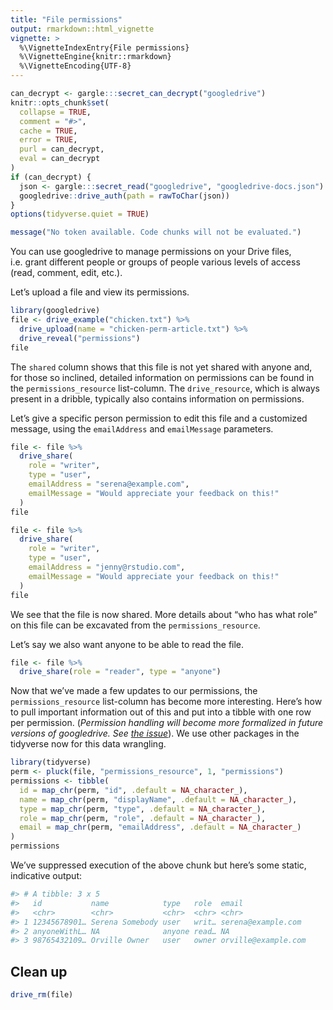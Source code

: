 ```yaml
---
title: "File permissions"
output: rmarkdown::html_vignette
vignette: >
  %\VignetteIndexEntry{File permissions}
  %\VignetteEngine{knitr::rmarkdown}
  %\VignetteEncoding{UTF-8}
---
```



```r
can_decrypt <- gargle:::secret_can_decrypt("googledrive")
knitr::opts_chunk$set(
  collapse = TRUE,
  comment = "#>",
  cache = TRUE,
  error = TRUE,
  purl = can_decrypt,
  eval = can_decrypt
)
if (can_decrypt) {
  json <- gargle:::secret_read("googledrive", "googledrive-docs.json")
  googledrive::drive_auth(path = rawToChar(json))
}
options(tidyverse.quiet = TRUE)
```

```r
message("No token available. Code chunks will not be evaluated.")
```

You can use googledrive to manage permissions on your Drive files, i.e. grant different people or groups of people various levels of access (read, comment, edit, etc.).

Let's upload a file and view its permissions.

```r
library(googledrive)
file <- drive_example("chicken.txt") %>%
  drive_upload(name = "chicken-perm-article.txt") %>% 
  drive_reveal("permissions")
file
```

The `shared` column shows that this file is not yet shared with anyone and, for those so inclined, detailed information on permissions can be found in the `permissions_resource` list-column. The `drive_resource`, which is always present in a dribble, typically also contains information on permissions.

Let's give a specific person permission to edit this file and a customized message, using the `emailAddress` and `emailMessage` parameters.

```r
file <- file %>%
  drive_share(
    role = "writer",
    type = "user",
    emailAddress = "serena@example.com",
    emailMessage = "Would appreciate your feedback on this!"
  )
file
```

```r
file <- file %>%
  drive_share(
    role = "writer",
    type = "user",
    emailAddress = "jenny@rstudio.com",
    emailMessage = "Would appreciate your feedback on this!"
  )
file
```

We see that the file is now shared. More details about "who has what role" on this file can be excavated from the `permissions_resource`.

Let's say we also want anyone to be able to read the file.

```r
file <- file %>%
  drive_share(role = "reader", type = "anyone")
```

Now that we've made a few updates to our permissions, the `permissions_resource` list-column has become more interesting. Here's how to pull important information out of this and put into a tibble with one row per permission. (*Permission handling will become more formalized in future versions of googledrive. See [the issue](https://github.com/tidyverse/googledrive/issues/180)*). We use other packages in the tidyverse now for this data wrangling.

```r
library(tidyverse)
perm <- pluck(file, "permissions_resource", 1, "permissions")
permissions <- tibble(
  id = map_chr(perm, "id", .default = NA_character_),
  name = map_chr(perm, "displayName", .default = NA_character_),
  type = map_chr(perm, "type", .default = NA_character_),
  role = map_chr(perm, "role", .default = NA_character_),
  email = map_chr(perm, "emailAddress", .default = NA_character_)
)
permissions
```

We've suppressed execution of the above chunk but here's some static, indicative output:

```r
#> # A tibble: 3 x 5
#>   id           name            type   role  email                      
#>   <chr>        <chr>           <chr>  <chr> <chr>                      
#> 1 12345678901… Serena Somebody user   writ… serena@example.com          
#> 2 anyoneWithL… NA              anyone read… NA                         
#> 3 98765432109… Orville Owner   user   owner orville@example.com
```

## Clean up

```r
drive_rm(file)
```
